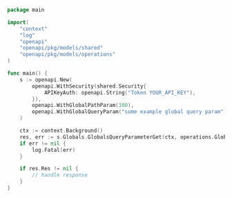 ```go showLineNumbers copy filename="Globals Query Parameter Get usage example"
package main

import(
	"context"
	"log"
	"openapi"
	"openapi/pkg/models/shared"
	"openapi/pkg/models/operations"
)

func main() {
    s := openapi.New(
        openapi.WithSecurity(shared.Security{
            APIKeyAuth: openapi.String("Token YOUR_API_KEY"),
        }),
        openapi.WithGlobalPathParam(100),
        openapi.WithGlobalQueryParam("some example global query param"),
    )

    ctx := context.Background()
    res, err := s.Globals.GlobalsQueryParameterGet(ctx, operations.GlobalsQueryParameterGetRequest{})
    if err != nil {
        log.Fatal(err)
    }

    if res.Res != nil {
        // handle response
    }
}
```

